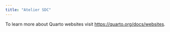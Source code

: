 ```yaml
---
title: "Atelier SDC"
---
```



To learn more about Quarto websites visit <https://quarto.org/docs/websites>.
